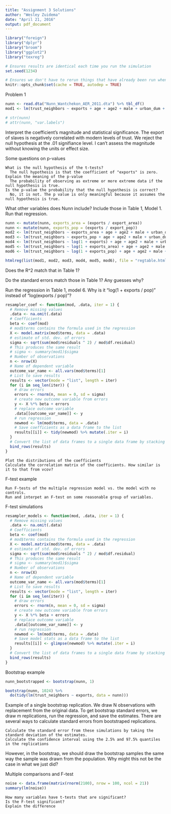 ```yaml
---
title: "Assignment 3 Solutions"
author: "Wesley Zuidema"
date: "April 21, 2016"
output: pdf_document
---
```


```r
library("foreign")
library("dplyr")
library("broom")
library("ggplot2")
library("texreg")

# Ensures results are identical each time you run the simulation
set.seed(1234)

# Ensures we don't have to rerun things that have already been run when we knitr
knitr::opts_chunk$set(cache = TRUE, autodep = TRUE)
```

Problem 1

```r
nunn <- read.dta("Nunn_Wantchekon_AER_2011.dta") %>% tbl_df()
mod1 <- lm(trust_neighbors ~ exports + age + age2 + male + urban_dum + factor(occupation) + factor(religion) + factor(living_conditions) + factor(education) + district_ethnic_frac + frac_ethnicity_in_district + factor(isocode), data = nunn) 

# str(nunn)
# attr(nunn, "var.labels")
```

Interpret the coefficient's magnitude and statistical significance.
  The export of slaves is negatively correlated with modern levels of trust. We reject the null hypothesis at the .01 signifiance level. I can't assess the magnitude without knowing the units or effect size.

Some questions on p-values

    What is the null hypothesis of the t-tests?
      The null hypothesis is that the coefficient of "exports" is zero.
    Explain the meaning of the p-value
      The probability of observing as extreme or more extreme data if the null hypothesis is true.
    Is the p-value the probability that the null hypothesis is correct?
      No, it is not. The p value is only meaningful because it assumes the null hypothesis is true.

What other variables does Nunn include? Include those in Table 1, Model 1. Run that regression.

```r
nunn <- mutate(nunn, exports_area = (exports / export_area))
nunn <- mutate(nunn, exports_pop = (exports / export_pop))
mod2 <- lm(trust_neighbors ~ exports_area + age + age2 + male + urban_dum + factor(occupation) + factor(religion) + factor(living_conditions) + factor(education) + district_ethnic_frac + frac_ethnicity_in_district + factor(isocode), data = nunn)
mod3 <- lm(trust_neighbors ~ exports_pop + age + age2 + male + urban_dum + factor(occupation) + factor(religion) + factor(living_conditions) + factor(education) + district_ethnic_frac + frac_ethnicity_in_district + factor(isocode), data = nunn)
mod4 <- lm(trust_neighbors ~ log(1 + exports) + age + age2 + male + urban_dum + factor(occupation) + factor(religion) + factor(living_conditions) + factor(education) + district_ethnic_frac + frac_ethnicity_in_district + factor(isocode), data = nunn)
mod5 <- lm(trust_neighbors ~ log(1 + exports_area) + age + age2 + male + urban_dum + factor(occupation) + factor(religion) + factor(living_conditions) + factor(education) + district_ethnic_frac + frac_ethnicity_in_district + factor(isocode), data = nunn)
mod6 <- lm(trust_neighbors ~ log(1 + exports_pop) + age + age2 + male + urban_dum + factor(occupation) + factor(religion) + factor(living_conditions) + factor(education) + district_ethnic_frac + frac_ethnicity_in_district + factor(isocode), data = nunn)

htmlreg(list(mod1, mod2, mod3, mod4, mod5, mod6), file = "regtable.html", stars = c())
```


Does the R^2 match that in Table 1?

Do the standard errors match those in Table 1? Any guesses why?

Run the regression in Table 1, model 6. Why is it "log(1 + exports / pop)" instead of "log(exports / pop)"?

```r
resampler_coef <- function(mod, .data, iter = 1) {
  # Remove missing values
  .data <- na.omit(.data)
  # Coefficients
  beta <- coef(mod)
  # mod$terms contains the formula used in the regression
  X <- model.matrix(mod$terms, data = .data)
  # estimate of std. dev. of errors
  sigma <- sqrt(sum(mod$residuals ^ 2) / mod$df.residual)
  # This produces the same result
  # sigma <- summary(mod1)$sigma  
  # Number of observations
  n <- nrow(X)
  # Name of dependent variable
  outcome_var_name <- all.vars(mod$terms)[1]
  # List to save results
  results <- vector(mode = "list", length = iter)
  for (i in seq_len(iter)) {
    # draw errors
    errors <- rnorm(n, mean = 0, sd = sigma)
    # create new outcome variable from errors
    y <- X %*% beta + errors
    # replace outcome variable
    .data[[outcome_var_name]] <- y
    # run regression
    newmod <- lm(mod$terms, data = .data)
    # Save coefficients as a data frame to the list
    results[[i]] <- tidy(newmod) %>% mutate(.iter = i)
  }
  # Convert the list of data frames to a single data frame by stacking the iterations
  bind_rows(results)
}
```


    Plot the distributions of the coefficients
    Calculate the correlation matrix of the coefficients. How similar is it to that from vcov?

F-test example

    Run F-tests of the multiple regression model vs. the model with no controls.
    Run and interpet an F-test on some reasonable group of variables.

F-test simulations

```r
resampler_models <- function(mod, .data, iter = 1) {
  # Remove missing values
  .data <- na.omit(.data)
  # Coefficients
  beta <- coef(mod)
  # mod$terms contains the formula used in the regression
  X <- model.matrix(mod$terms, data = .data)
  # estimate of std. dev. of errors
  sigma <- sqrt(sum(mod$residuals ^ 2) / mod$df.residual)
  # This produces the same result
  # sigma <- summary(mod1)$sigma  
  # Number of observations
  n <- nrow(X)
  # Name of dependent variable
  outcome_var_name <- all.vars(mod$terms)[1]
  # List to save results
  results <- vector(mode = "list", length = iter)
  for (i in seq_len(iter)) {
    # draw errors
    errors <- rnorm(n, mean = 0, sd = sigma)
    # create new outcome variable from errors
    y <- X %*% beta + errors
    # replace outcome variable
    .data[[outcome_var_name]] <- y
    # run regression
    newmod <- lm(mod$terms, data = .data)
    # Save model stats as a data frame to the list
    results[[i]] <- glimpse(newmod) %>% mutate(.iter = i)
  }
  # Convert the list of data frames to a single data frame by stacking the iterations
  bind_rows(results)
}
```

Bootstrap example

```r
nunn_bootstrapped <- bootstrap(nunn, 1)

bootstrap(nunn, 1024) %>%
  do(tidy(lm(trust_neighbors ~ exports, data = nunn)))
```

Example of a single bootstrap replication. We draw N observations with replacement from the original data.
To get bootstrap standard errors, we draw m replications, run the regression, and save the estimates. 
There are several ways to calculate standard errors from bootstraped replications.

    Calculate the standard error from these simulations by taking the standard deviation of the estimates.
    Calculate the confidence interval using the 2.5% and 97.5% quantiles in the replications

However, in the bootstrap, we should draw the bootstrap samples the same way the sample was drawn from the population. Why might this not be the case in what we just did? 

Multiple comparisons and F-test

```r
noise <- data.frame(matrix(rnorm(2100), nrow = 100, ncol = 21))
summary(lm(noise))
```


    How many variables have t-tests that are significant?
    Is the F-test significant?
    Explain the difference
